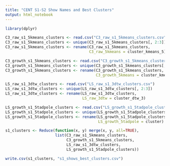 ---
title: "CENT S1-S2 Show Names and Best Clusters"
output: html_notebook
---

```{r}
library(dplyr)
```

```{r}
C3_raw_s1_5kmeans_clusters <- read.csv("C3_raw_s1_5kmeans_clusters.csv")
C3_raw_s1_5kmeans_clusters <- unique(C3_raw_s1_5kmeans_clusters[, 2:3])
C3_raw_s1_5kmeans_clusters <- rename(C3_raw_s1_5kmeans_clusters, 
                                     C3_raw_5kmeans = cluster_kmeans_5)

C3_growth_s1_5kmeans_clusters <- read.csv("C3_growth_s1_5kmeans_clusters.csv")
C3_growth_s1_5kmeans_clusters <- unique(C3_growth_s1_5kmeans_clusters[, 2:3])
C3_growth_s1_5kmeans_clusters <- rename(C3_growth_s1_5kmeans_clusters, 
                                        C3_growth_5kmeans = cluster_kmeans_5)

LS_raw_s1_3dtw_clusters <- read.csv("LS_raw_s1_3dtw_clusters.csv")
LS_raw_s1_3dtw_clusters <- unique(LS_raw_s1_3dtw_clusters[, 2:3])
LS_raw_s1_3dtw_clusters <- rename(LS_raw_s1_3dtw_clusters, 
                                  LS_raw_3dtw = cluster_dtw_3)

LS_growth_s1_5tadpole_clusters <- read.csv("LS_growth_s1_5tadpole_clusters.csv")
LS_growth_s1_5tadpole_clusters <- unique(LS_growth_s1_5tadpole_clusters[, 3:4])
LS_growth_s1_5tadpole_clusters <- rename(LS_growth_s1_5tadpole_clusters, 
                                         LS_growth_5tadpole = cluster)
```

```{r}
s1_clusters <- Reduce(function(x, y) merge(x, y, all=TRUE), 
                      list(C3_raw_s1_5kmeans_clusters, 
                           C3_growth_s1_5kmeans_clusters, 
                           LS_raw_s1_3dtw_clusters, 
                           LS_growth_s1_5tadpole_clusters))
```

```{r}
write.csv(s1_clusters, "s1_shows_best_clusters.csv")
```

